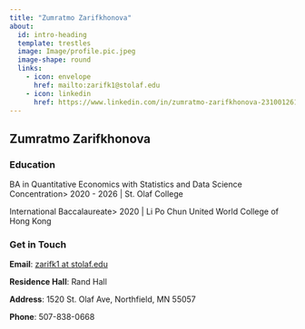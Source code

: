 ```yaml
---
title: "Zumratmo Zarifkhonova"
about:
  id: intro-heading
  template: trestles
  image: Image/profile.pic.jpeg
  image-shape: round
  links:
    - icon: envelope
      href: mailto:zarifk1@stolaf.edu
    - icon: linkedin
      href: https://www.linkedin.com/in/zumratmo-zarifkhonova-231001261/
---
```


:::{#intro-heading}

## Zumratmo Zarifkhonova


### Education

BA in Quantitative Economics with Statistics and Data Science Concentration>
2020 - 2026 | St. Olaf College

International Baccalaureate>
2020 | Li Po Chun United World College of Hong Kong
:::

### Get in Touch

**Email**: <a href='mailto:zarifk1@stolaf.edu'>zarifk1 at stolaf.edu</a>

**Residence Hall**: Rand Hall

**Address**: 1520 St. Olaf Ave, Northfield, MN 55057

**Phone**: 507-838-0668
